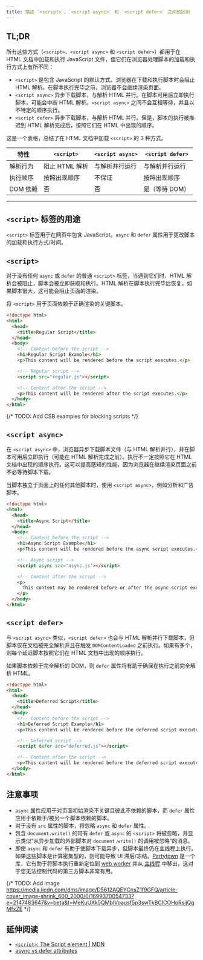 ```yaml
---
title: 描述 `<script>`、`<script async>` 和 `<script defer>` 之间的区别
---
```


## TL;DR

所有这些方式（`<script>`、`<script async>` 和 `<script defer>`）都用于在 HTML 文档中加载和执行 JavaScript 文件，但它们在浏览器处理脚本的加载和执行方式上有所不同：

* `<script>` 是包含 JavaScript 的默认方式。浏览器在下载和执行脚本时会阻止 HTML 解析。在脚本执行完毕之前，浏览器不会继续渲染页面。
* `<script async>` 异步下载脚本，与解析 HTML 并行。在脚本可用后立即执行脚本，可能会中断 HTML 解析。`<script async>` 之间不会互相等待，并且以不特定的顺序执行。
* `<script defer>` 异步下载脚本，与解析 HTML 并行。但是，脚本的执行被推迟到 HTML 解析完成后，按照它们在 HTML 中出现的顺序。

这是一个表格，总结了在 HTML 文档中加载 `<script>` 的 3 种方式。

| 特性 | `<script>` | `<script async>` | `<script defer>` |
| --- | --- | --- | --- |
| 解析行为 | 阻止 HTML 解析 | 与解析并行运行 | 与解析并行运行 |
| 执行顺序 | 按照出现顺序 | 不保证 | 按照出现顺序 |
| DOM 依赖 | 否 | 否 | 是（等待 DOM） |

***

## `<script>` 标签的用途

`<script>` 标签用于在网页中包含 JavaScript。`async` 和 `defer` 属性用于更改脚本的加载和执行方式/时间。

## `<script>`

对于没有任何 `async` 或 `defer` 的普通 `<script>` 标签，当遇到它们时，HTML 解析会被阻止，脚本会被立即获取和执行。HTML 解析在脚本执行完毕后恢复。如果脚本很大，这可能会阻止页面的渲染。

将 `<script>` 用于页面依赖于正确渲染的关键脚本。

```html
<!doctype html>
<html>
  <head>
    <title>Regular Script</title>
  </head>
  <body>
    <!-- Content before the script -->
    <h1>Regular Script Example</h1>
    <p>This content will be rendered before the script executes.</p>

    <!-- Regular script -->
    <script src="regular.js"></script>

    <!-- Content after the script -->
    <p>This content will be rendered after the script executes.</p>
  </body>
</html>
```

{/* TODO: Add CSB examples for blocking scripts */}

## `<script async>`

在 `<script async>` 中，浏览器异步下载脚本文件（与 HTML 解析并行），并在脚本可用后立即执行（可能在 HTML 解析完成之前）。执行不一定按照它在 HTML 文档中出现的顺序执行。这可以提高感知的性能，因为浏览器在继续渲染页面之前不必等待脚本下载。

当脚本独立于页面上的任何其他脚本时，使用 `<script async>`，例如分析和广告脚本。

```html
<!doctype html>
<html>
  <head>
    <title>Async Script</title>
  </head>
  <body>
    <!-- Content before the script -->
    <h1>Async Script Example</h1>
    <p>This content will be rendered before the async script executes.</p>

    <!-- Async script -->
    <script async src="async.js"></script>

    <!-- Content after the script -->
    <p>
      This content may be rendered before or after the async script executes.
    </p>
  </body>
</html>
```

## `<script defer>`

与 `<script async>` 类似，`<script defer>` 也会与 HTML 解析并行下载脚本，但脚本仅在文档被完全解析并且在触发 `DOMContentLoaded` 之前执行。如果有多个，则每个延迟脚本按照它们在 HTML 文档中出现的顺序执行。

如果脚本依赖于完全解析的 DOM，则 `defer` 属性将有助于确保在执行之前完全解析 HTML。

```html
<!doctype html>
<html>
  <head>
    <title>Deferred Script</title>
  </head>
  <body>
    <!-- Content before the script -->
    <h1>Deferred Script Example</h1>
    <p>This content will be rendered before the deferred script executes.</p>

    <!-- Deferred script -->
    <script defer src="deferred.js"></script>

    <!-- Content after the script -->
    <p>This content will be rendered before the deferred script executes.</p>
  </body>
</html>
```

## 注意事项

* `async` 属性应用于对页面初始渲染不关键且彼此不依赖的脚本，而 `defer` 属性应用于依赖于/被另一个脚本依赖的脚本。
* 对于没有 `src` 属性的脚本，将忽略 `async` 和 `defer` 属性。
* 包含 `document.write()` 的带有 `defer` 或 `async` 的 `<script>` 将被忽略，并显示类似“从异步加载的外部脚本对 `document.write()` 的调用被忽略”的消息。
* 即使 `async` 和 `defer` 有助于使脚本下载异步，但脚本最终仍在主线程上执行。如果这些脚本是计算密集型的，则可能导致 UI 滞后/冻结。[Partytown](https://partytown.builder.io/) 是一个库，它有助于将脚本执行重新定位到 [web worker](https://developer.mozilla.org/en-US/docs/Web/API/Web_Workers_API) 并从 [主线程](https://developer.mozilla.org/en-US/docs/Glossary/Main_thread) 中移出，这对于您无法控制代码的第三方脚本非常有用。

{/* TODO: Add image https://media.licdn.com/dms/image/D5612AQEYCnsZ1f9GFQ/article-cover_image-shrink_600_2000/0/1699370054733?e=2147483647&v=beta&t=MeKuUXk5QMblVoausf5p3swTkBCICOHoRsijQqMfxZE */}

## 延伸阅读

* [`<script>`: The Script element | MDN](https://developer.mozilla.org/en-US/docs/Web/HTML/Element/script#defer)
* [async vs defer attributes](https://www.growingwiththeweb.com/2014/02/async-vs-defer-attributes.html)

